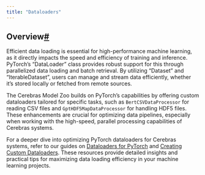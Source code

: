 ```yaml
---
title: "Dataloaders"
---
```

  

Overview[#](#overview "Permalink to this headline")
---------------------------------------------------

Efficient data loading is essential for high-performance machine learning, as it directly impacts the speed and efficiency of training and inference. PyTorch’s “DataLoader” class provides robust support for this through parallelized data loading and batch retrieval. By utilizing “Dataset” and “IterableDataset”, users can manage and stream data efficiently, whether it’s stored locally or fetched from remote sources.

The Cerebras Model Zoo builds on PyTorch’s capabilities by offering custom dataloaders tailored for specific tasks, such as `BertCSVDataProcessor` for reading CSV files and `GptHDF5MapDataProcessor` for handling HDF5 files. These enhancements are crucial for optimizing data pipelines, especially when working with the high-speed, parallel processing capabilities of Cerebras systems.

For a deeper dive into optimizing PyTorch dataloaders for Cerebras systems, refer to our guides on [Dataloaders for PyTorch](Dataloaders/dataloader_pt.html) and [Creating Custom Dataloaders](Dataloaders/custom_dataloaders.html). These resources provide detailed insights and practical tips for maximizing data loading efficiency in your machine learning projects.